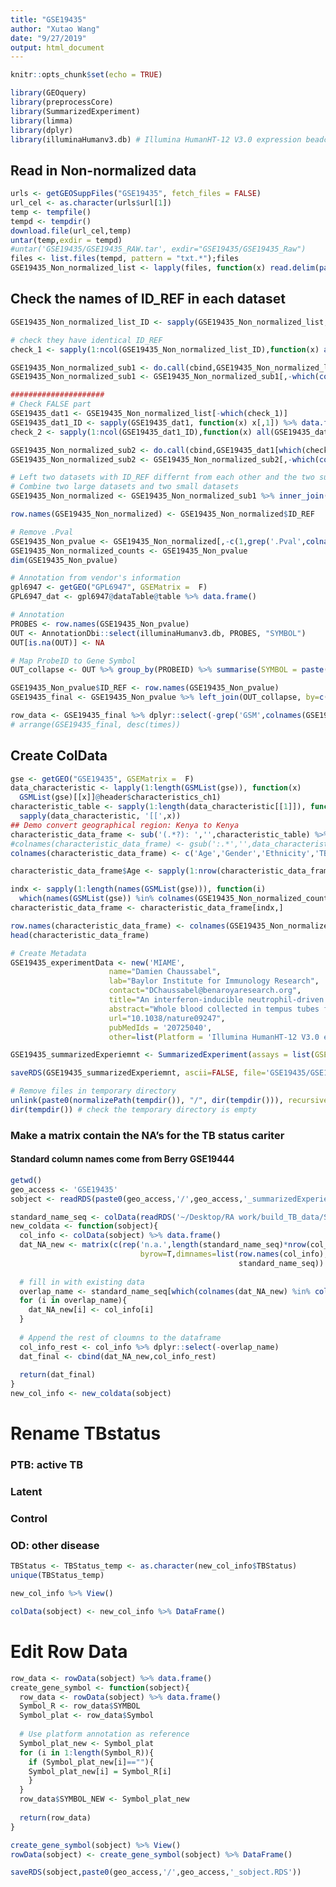 ```yaml
---
title: "GSE19435"
author: "Xutao Wang"
date: "9/27/2019"
output: html_document
---
```


```r
knitr::opts_chunk$set(echo = TRUE)
```

```r
library(GEOquery)
library(preprocessCore)
library(SummarizedExperiment)
library(limma)
library(dplyr)
library(illuminaHumanv3.db) # Illumina HumanHT-12 V3.0 expression beadchip
```

## Read in Non-normalized data
```r
urls <- getGEOSuppFiles("GSE19435", fetch_files = FALSE)
url_cel <- as.character(urls$url[1])
temp <- tempfile()
tempd <- tempdir()
download.file(url_cel,temp)
untar(temp,exdir = tempd)
#untar('GSE19435/GSE19435_RAW.tar', exdir="GSE19435/GSE19435_Raw")
files <- list.files(tempd, pattern = "txt.*");files
GSE19435_Non_normalized_list <- lapply(files, function(x) read.delim(paste0(tempd,'/',x), header=TRUE, col.names = c('ID_REF',gsub('_.*','',x),paste0(gsub('_.*','',x),'.Pval')), stringsAsFactors = FALSE))
```

## Check the names of ID_REF in each dataset
```r
GSE19435_Non_normalized_list_ID <- sapply(GSE19435_Non_normalized_list, function(x) x[,1]) %>% data.frame()

# check they have identical ID_REF
check_1 <- sapply(1:ncol(GSE19435_Non_normalized_list_ID),function(x) all(GSE19435_Non_normalized_list_ID[,1]==GSE19435_Non_normalized_list_ID[,x]));check_1

GSE19435_Non_normalized_sub1 <- do.call(cbind,GSE19435_Non_normalized_list[which(check_1)])
GSE19435_Non_normalized_sub1 <- GSE19435_Non_normalized_sub1[,-which(colnames(GSE19435_Non_normalized_sub1)=='ID_REF')[-1]]

#####################
# Check FALSE part
GSE19435_dat1 <- GSE19435_Non_normalized_list[-which(check_1)]
GSE19435_dat1_ID <- sapply(GSE19435_dat1, function(x) x[,1]) %>% data.frame()
check_2 <- sapply(1:ncol(GSE19435_dat1_ID),function(x) all(GSE19435_dat1_ID[,3]==GSE19435_dat1_ID[,x]));check_2

GSE19435_Non_normalized_sub2 <- do.call(cbind,GSE19435_dat1[which(check_2)])
GSE19435_Non_normalized_sub2 <- GSE19435_Non_normalized_sub2[,-which(colnames(GSE19435_Non_normalized_sub2)=='ID_REF')[-1]]

# Left two datasets with ID_REF differnt from each other and the two sub datasets
# Combine two large datasets and two small datasets
GSE19435_Non_normalized <- GSE19435_Non_normalized_sub1 %>% inner_join(GSE19435_Non_normalized_sub2,by= c('ID_REF'="ID_REF")) %>% inner_join(GSE19435_dat1[-which(check_2)][[1]],by= c('ID_REF'="ID_REF")) %>% inner_join(GSE19435_dat1[-which(check_2)][[2]],by= c('ID_REF'="ID_REF")) %>% data.frame()

row.names(GSE19435_Non_normalized) <- GSE19435_Non_normalized$ID_REF
```

```r
# Remove .Pval
GSE19435_Non_pvalue <- GSE19435_Non_normalized[,-c(1,grep('.Pval',colnames(GSE19435_Non_normalized)))]
GSE19435_Non_normalized_counts <- GSE19435_Non_pvalue
dim(GSE19435_Non_pvalue)
```

```r
# Annotation from vendor's information
gpl6947 <- getGEO("GPL6947", GSEMatrix =  F)
GPL6947_dat <- gpl6947@dataTable@table %>% data.frame()

# Annotation
PROBES <- row.names(GSE19435_Non_pvalue)
OUT <- AnnotationDbi::select(illuminaHumanv3.db, PROBES, "SYMBOL")
OUT[is.na(OUT)] <- NA

# Map ProbeID to Gene Symbol 
OUT_collapse <- OUT %>% group_by(PROBEID) %>% summarise(SYMBOL = paste(SYMBOL, collapse="///"), times = length(unlist(strsplit(SYMBOL, "///")))) 

GSE19435_Non_pvalue$ID_REF <- row.names(GSE19435_Non_pvalue)
GSE19435_final <- GSE19435_Non_pvalue %>% left_join(OUT_collapse, by=c('ID_REF'="PROBEID")) %>% left_join(GPL6947_dat, by = c('ID_REF'='ID')) 

row_data <- GSE19435_final %>% dplyr::select(-grep('GSM',colnames(GSE19435_final))) %>% DataFrame()
# arrange(GSE19435_final, desc(times))
```

## Create ColData
```r
gse <- getGEO("GSE19435", GSEMatrix =  F)
data_characteristic <- lapply(1:length(GSMList(gse)), function(x)  
  GSMList(gse)[[x]]@header$characteristics_ch1)
characteristic_table <- sapply(1:length(data_characteristic[[1]]), function(x) 
  sapply(data_characteristic, '[[',x)) 
## Demo convert geographical region: Kenya to Kenya
characteristic_data_frame <- sub('(.*?): ','',characteristic_table) %>% DataFrame()
#colnames(characteristic_data_frame) <- gsub(':.*','',data_characteristic[[1]])
colnames(characteristic_data_frame) <- c('Age','Gender','Ethnicity','TBStatus','TimePostTreatment','SputumSmearStatus','IsolateSensitivity','BcgVaccinated')

characteristic_data_frame$Age <- sapply(1:nrow(characteristic_data_frame), function(x) gsub('years.*','',characteristic_data_frame$Age[x]))

indx <- sapply(1:length(names(GSMList(gse))), function(i) 
  which(names(GSMList(gse)) %in% colnames(GSE19435_Non_normalized_counts)[i]));indx
characteristic_data_frame <- characteristic_data_frame[indx,]

row.names(characteristic_data_frame) <- colnames(GSE19435_Non_normalized_counts)
head(characteristic_data_frame)
```

```r
# Create Metadata
GSE19435_experimentData <- new('MIAME',
                      name="Damien Chaussabel",
                      lab="Baylor Institute for Immunology Research",
                      contact="DChaussabel@benaroyaresearch.org",
                      title="An interferon-inducible neutrophil-driven blood transcriptional signature in human tuberculosis",
                      abstract="Whole blood collected in tempus tubes from patients with different spectra of TB disease and healthy controls. All patients were sampled prior to the initiation of any antimycobacterial therapy.",
                      url="10.1038/nature09247",
                      pubMedIds = '20725040',
                      other=list(Platform = 'Illumina HumanHT-12 V3.0 expression beadchip (GPL6947)'))

GSE19435_summarizedExperiemnt <- SummarizedExperiment(assays = list(GSE19435_Non_normalized_counts= as.matrix(GSE19435_Non_normalized_counts)), colData = characteristic_data_frame, rowData = row_data, metadata = list(GSE19435_experimentData)); GSE19435_summarizedExperiemnt

```

```r
saveRDS(GSE19435_summarizedExperiemnt, ascii=FALSE, file='GSE19435/GSE19435_summarizedExperiemnt.RDS')

# Remove files in temporary directory
unlink(paste0(normalizePath(tempdir()), "/", dir(tempdir())), recursive = TRUE)
dir(tempdir()) # check the temporary directory is empty

```

### Make a matrix contain the NA's for the TB status cariter
#### Standard column names come from Berry GSE19444
```r
getwd()
geo_access <- 'GSE19435'
sobject <- readRDS(paste0(geo_access,'/',geo_access,'_summarizedExperiemnt.RDS'))
```

```r
standard_name_seq <- colData(readRDS('~/Desktop/RA work/build_TB_data/Signatures/Berry/GSE19443/GSE19443_summarizedExperiemnt.RDS')) %>% data.frame() %>% colnames
new_coldata <- function(sobject){
  col_info <- colData(sobject) %>% data.frame()
  dat_NA_new <- matrix(c(rep('n.a.',length(standard_name_seq)*nrow(col_info))),ncol=length(standard_name_seq),
                             byrow=T,dimnames=list(row.names(col_info),
                                                   standard_name_seq)) %>% data.frame()
  
  # fill in with existing data
  overlap_name <- standard_name_seq[which(colnames(dat_NA_new) %in% colnames(col_info))]
  for (i in overlap_name){
    dat_NA_new[i] <- col_info[i]
  }
  
  # Append the rest of cloumns to the dataframe
  col_info_rest <- col_info %>% dplyr::select(-overlap_name)
  dat_final <- cbind(dat_NA_new,col_info_rest)
  
  return(dat_final)
}
new_col_info <- new_coldata(sobject)

```

# Rename TBstatus
### PTB: active TB
### Latent
### Control
### OD: other disease
```r
TBStatus <- TBStatus_temp <- as.character(new_col_info$TBStatus)
unique(TBStatus_temp)

new_col_info %>% View()

colData(sobject) <- new_col_info %>% DataFrame()

```

# Edit Row Data

```r
row_data <- rowData(sobject) %>% data.frame()
create_gene_symbol <- function(sobject){
  row_data <- rowData(sobject) %>% data.frame()
  Symbol_R <- row_data$SYMBOL 
  Symbol_plat <- row_data$Symbol
  
  # Use platform annotation as reference 
  Symbol_plat_new <- Symbol_plat
  for (i in 1:length(Symbol_R)){
    if (Symbol_plat_new[i]==""){
    Symbol_plat_new[i] = Symbol_R[i]
    }
  }
  row_data$SYMBOL_NEW <- Symbol_plat_new
  
  return(row_data)
}

create_gene_symbol(sobject) %>% View()
rowData(sobject) <- create_gene_symbol(sobject) %>% DataFrame()

saveRDS(sobject,paste0(geo_access,'/',geo_access,'_sobject.RDS'))

```




























